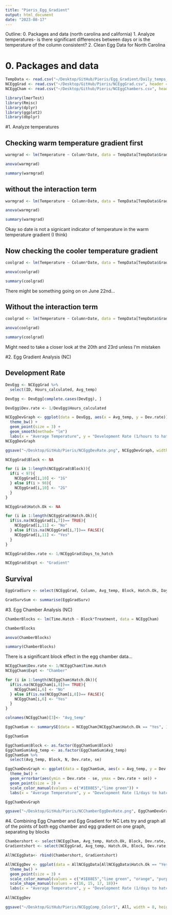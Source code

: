 ```yaml
---
title: "Pieris_Egg_Gradient"
output: html_document
date: "2023-08-17"
---
```

 
 Outline:
 0. Packages and data (north carolina and california)
 1. Analyze temperatures- is there significant differences between days or is the temperature of the column consistent?
 2. Clean Egg Data for North Carolina
 
 
 
# 0. Packages and data
```r
TempData <- read.csv("~/Desktop/GitHub/Pieris/Egg_Gradient/Daily_temps_cleaned.csv", header = TRUE)
NCEggGrad <- read.csv("~/Desktop/GitHub/Pieris/NCEggGrad.csv", header = TRUE)
NCEggCham <- read.csv("~/Desktop/Github/Pieris/NCEggChambers.csv", header = TRUE)
```
 
```r
library(lmerTest)
library(Rmisc)
library(dplyr)
library(ggplot2)
library(dbplyr)
```

#1. Analyze temperatures 

## Checking warm temperature gradient first
```r
warmgrad <- lm(Temperature ~ Column*Date, data = TempData[TempData$Gradient_type == "warm", ])

anova(warmgrad)

summary(warmgrad)
```

## without the interaction term

```r
warmgrad <- lm(Temperature ~ Column+Date, data = TempData[TempData$Gradient_type == "warm", ])

anova(warmgrad)

summary(warmgrad)
```

Okay so date is not a signicant indicator of temperature in the warm temperature gradient (I think)

## Now checking the cooler temperature gradient

```r
coolgrad <- lm(Temperature ~ Column*Date, data = TempData[TempData$Gradient_type == "cool", ])

anova(coolgrad)

summary(coolgrad)
```

There might be something going on on June 22nd... 

## Without the interaction term

```r
coolgrad <- lm(Temperature ~ Column+Date, data = TempData[TempData$Gradient_type == "cool", ])

anova(coolgrad)

summary(coolgrad)
```

Might need to take a closer look at the 20th and 23rd unless I'm mistaken

#2. Egg Gradient Analysis (NC)

## Development Rate
```r
DevEgg <- NCEggGrad %>%
  select(ID, Hours_calculated, Avg_temp)

DevEgg <- DevEgg[complete.cases(DevEgg), ]

```

```r
DevEgg$Dev.rate <- 1/DevEgg$Hours_calculated
```


```r
NCEggDevGraph <- ggplot(data = DevEgg, aes(x = Avg_temp, y = Dev.rate)) + 
  theme_bw() + 
  geom_point(size = 3) + 
  geom_smooth(method= "lm")
  labs(x = "Average Temperature", y = "Development Rate (1/hours to hatch)")
NCEggDevGraph

```

```r
ggsave("~/Desktop/GitHub/Pieris/NCEggDevRate.png", NCEggDevGraph, width = 8, height = 5)
```


```r
NCEggGrad$Block <- NA

for (i in 1:length(NCEggGrad$Block)){
  if(i < 97){
    NCEggGrad[i,10] <- "1G"
  } else if(i > 98){
    NCEggGrad[i,10] <- "2G"
  }
}

```

```r
NCEggGrad$Hatch.Ok <- NA

for (i in 1:length(NCEggGrad$Hatch.Ok)){
  if(is.na(NCEggGrad[i,7])== TRUE){
    NCEggGrad[i,11] <- "No"
  } else if(is.na(NCEggGrad[i,7])== FALSE){
    NCEggGrad[i,11] <- "Yes"
  }
}
```

```r
NCEggGrad$Dev.rate <- 1/NCEggGrad$Days_to_hatch

NCEggGrad$Expt <- "Gradient"
```

## Survival 

```r
EggGradSurv <- select(NCEggGrad, Column, Avg_temp, Block, Hatch.Ok, Days_to_hatch, Expt)
```

```r
GradSurvSum <- summarise(EggGradSurv)
```



#3. Egg Chamber Analysis (NC)

```r
ChamberBlocks <- lm(Time.Hatch ~ Block*Treatment, data = NCEggCham)

ChamberBlocks

anova(ChamberBlocks)

summary(ChamberBlocks)
```

There is a significant block effect in the egg chamber data...

```r
NCEggCham$Dev.rate <- 1/NCEggCham$Time.Hatch
NCEggCham$Expt <- "Chamber"

for (i in 1:length(NCEggCham$Hatch.Ok)){
  if(is.na(NCEggCham[i,8])== TRUE){
    NCEggCham[i,6] <- "No"
  } else if(is.na(NCEggCham[i,8])== FALSE){
    NCEggCham[i,6] <- "Yes"
  }
}
```


```r
colnames(NCEggCham)[3]<- "Avg_temp"
```

```r
EggChamSum <- summarySE(data = NCEggCham[NCEggCham$Hatch.Ok == "Yes", ], measurevar = "Dev.rate", groupvars = c("Avg_temp", "Block"))

EggChamSum

EggChamSum$Block <- as.factor(EggChamSum$Block)
EggChamSum$Avg_temp <- as.factor(EggChamSum$Avg_temp)
EggChamSum %>%
  select(Avg_temp, Block, N, Dev.rate, se)
```


```r
EggChamDevGraph <- ggplot(data = EggChamSum, aes(x = Avg_temp, y = Dev.rate, group = Block, color = Block)) + 
  theme_bw() + 
  geom_errorbar(aes(ymin = Dev.rate - se, ymax = Dev.rate + se)) + 
  geom_point(size = 3) + 
  scale_color_manual(values = c("#1E88E5","lime green")) + 
  labs(x = "Average Temperature", y = "Development Rate (1/days to hatch)")

EggChamDevGraph

```

```r
ggsave("~/Desktop/GitHub/Pieris/NCChamberEggDevRate.png", EggChamDevGraph, width = 8, height = 5)
```



#4. Combining Egg Chamber and Egg Gradient for NC
Lets try and graph all of the points of both egg chamber and egg gradient on one graph, separating by blocks 

```r
Chambershort <- select(NCEggCham, Avg_temp, Hatch.Ok, Block, Dev.rate, Expt)
Gradientshort <- select(NCEggGrad, Avg_temp, Hatch.Ok, Block, Dev.rate, Expt)

AllNCEggData<- rbind(Chambershort, Gradientshort)

```


```r
AllNCEggDev <- ggplot(data = AllNCEggData[AllNCEggData$Hatch.Ok == "Yes", ], aes(x = Avg_temp, y = Dev.rate, color = Expt, shape = Block)) + 
  theme_bw() + 
  geom_point(size = 3) + 
  scale_color_manual(values = c("#1E88E5","lime green", "orange", "purple")) + 
  scale_shape_manual(values = c(16, 15, 17, 18))+
  labs(x = "Average Temperature", y = "Development Rate (1/days to hatch)")
  
AllNCEggDev
```

```r
ggsave("~/Desktop/GitHub/Pieris/NCEggComp_Color1", All, width = 8, height = 5)
```













